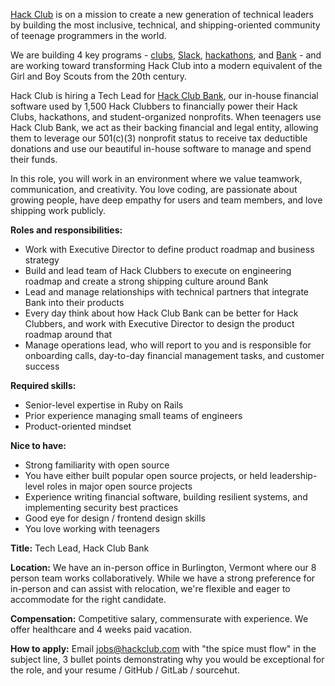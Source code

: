 [Hack Club](https://hackclub.com) is on a mission to create a new generation of technical leaders by building the most inclusive, technical, and shipping-oriented community of teenage programmers in the world.

We are building 4 key programs - [clubs](https://hackclub.com), [Slack](https://hackclub.com/slack/), [hackathons](https://hackathons.hackclub.com), and [Bank](https://hackclub.com/bank/) - and are working toward transforming Hack Club into a modern equivalent of the Girl and Boy Scouts from the 20th century.

Hack Club is hiring a Tech Lead for [Hack Club Bank](https://hackclub.com/bank/), our in-house financial software used by 1,500 Hack Clubbers to financially power their Hack Clubs, hackathons, and student-organized nonprofits. When teenagers use Hack Club Bank, we act as their backing financial and legal entity, allowing them to leverage our 501(c)(3) nonprofit status to receive tax deductible donations and use our beautiful in-house software to manage and spend their funds.

In this role, you will work in an environment where we value teamwork, communication, and creativity. You love coding, are passionate about growing people, have deep empathy for users and team members, and love shipping work publicly.

**Roles and responsibilities:**

- Work with Executive Director to define product roadmap and business strategy
- Build and lead team of Hack Clubbers to execute on engineering roadmap and create a strong shipping culture around Bank
- Lead and manage relationships with technical partners that integrate Bank into their products
- Every day think about how Hack Club Bank can be better for Hack Clubbers, and work with Executive Director to design the product roadmap around that
- Manage operations lead, who will report to you and is responsible for onboarding calls, day-to-day financial management tasks, and customer success

**Required skills:**

- Senior-level expertise in Ruby on Rails
- Prior experience managing small teams of engineers
- Product-oriented mindset

**Nice to have:**

- Strong familiarity with open source
- You have either built popular open source projects, or held leadership-level roles in major open source projects
- Experience writing financial software, building resilient systems, and implementing security best practices
- Good eye for design / frontend design skills
- You love working with teenagers

**Title:** Tech Lead, Hack Club Bank

**Location:** We have an in-person office in Burlington, Vermont where our 8 person team works collaboratively. While we have a strong preference for in-person and can assist with relocation, we're flexible and eager to accommodate for the right candidate. 

**Compensation:** Competitive salary, commensurate with experience. We offer healthcare and 4 weeks paid vacation.

**How to apply:** Email <jobs@hackclub.com> with "the spice must flow" in the subject line, 3 bullet points demonstrating why you would be exceptional for the role, and your resume / GitHub / GitLab / sourcehut.
